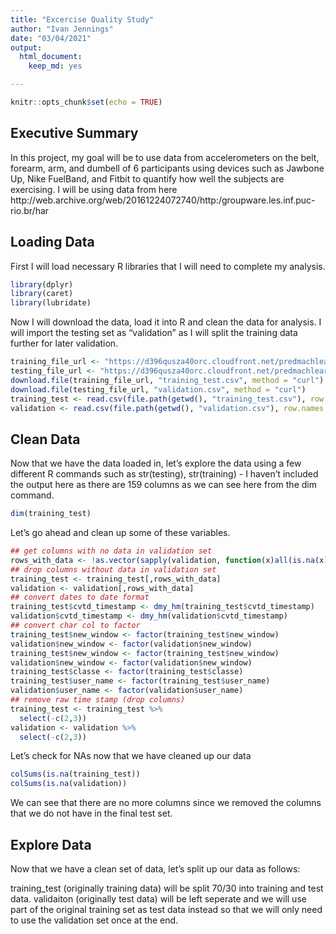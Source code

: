 ```yaml
---
title: "Excercise Quality Study"
author: "Ivan Jennings"
date: "03/04/2021"
output:
  html_document:
    keep_md: yes

---
```


```r
knitr::opts_chunk$set(echo = TRUE)
```

## Executive Summary

In this project, my goal will be to use data from accelerometers on the belt, forearm, arm, and dumbell of 6 participants using devices such as Jawbone Up, Nike FuelBand, and Fitbit to quantify how well the subjects are exercising. I will be using data from here http://web.archive.org/web/20161224072740/http:/groupware.les.inf.puc-rio.br/har

## Loading Data

First I will load necessary R libraries that I will need to complete my analysis.

```r
library(dplyr)
library(caret)
library(lubridate)
```

Now I will download the data, load it into R and clean the data for analysis. I will import the testing set as "validation" as I will split the training data further for later validation.

```r
training_file_url <- "https://d396qusza40orc.cloudfront.net/predmachlearn/pml-training.csv"
testing_file_url <- "https://d396qusza40orc.cloudfront.net/predmachlearn/pml-testing.csv"
download.file(training_file_url, "training_test.csv", method = "curl")
download.file(testing_file_url, "validation.csv", method = "curl")
training_test <- read.csv(file.path(getwd(), "training_test.csv"), row.names = 1, stringsAsFactors = FALSE)
validation <- read.csv(file.path(getwd(), "validation.csv"), row.names = 1, stringsAsFactors = FALSE)
```

## Clean Data

Now that we have the data loaded in, let's explore the data using a few different R commands such as str(testing), str(training) - I haven't included the output here as there are 159 columns as we can see here from the dim command.

```r
dim(training_test)
```

Let's go ahead and clean up some of these variables.

```r

## get columns with no data in validation set
rows_with_data <- !as.vector(sapply(validation, function(x)all(is.na(x))))
## drop columns without data in validation set
training_test <- training_test[,rows_with_data]
validation <- validation[,rows_with_data]
## convert dates to date format
training_test$cvtd_timestamp <- dmy_hm(training_test$cvtd_timestamp)
validation$cvtd_timestamp <- dmy_hm(validation$cvtd_timestamp)
## convert char col to factor
training_test$new_window <- factor(training_test$new_window)
validation$new_window <- factor(validation$new_window)
training_test$new_window <- factor(training_test$new_window)
validation$new_window <- factor(validation$new_window)
training_test$classe <- factor(training_test$classe)
training_test$user_name <- factor(training_test$user_name)
validation$user_name <- factor(validation$user_name)
## remove raw time stamp (drop columns)
training_test <- training_test %>%
  select(-c(2,3))
validation <- validation %>%
  select(-c(2,3))

```

Let's check for NAs now that we have cleaned up our data

```r
colSums(is.na(training_test))
colSums(is.na(validation))
```

We can see that there are no more columns since we removed the columns that we do not have in the final test set.

## Explore Data

Now that we have a clean set of data, let's split up our data as follows:

training_test (originally training data) will be split 70/30 into training and test data.
validaiton (originally test data) will be left seperate and we will use part of the original training set as test data instead so that we will only need to use the validation set once at the end.